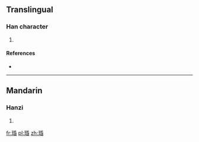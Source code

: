 ==Translingual==

===Han character===
{{Han char|rn=96|rad=玉|as=08|sn=12|four=|canj=MGHPA}}

# {{defn|Han|sort=玉08}}

====References====
* {{Han ref|kx=0734.050|dkj=21042|dj=1146.130|hdz=21123.010|uh=7418|ud=29720}}

----

==Mandarin==

===Hanzi===
{{cmn-hanzi|pin=[[mín]] ([[min2]])|wg=min<sup>2</sup>}}

# {{defn|lang=cmn|sort=玉08}}

[[fr:琘]]
[[pl:琘]]
[[zh:琘]]